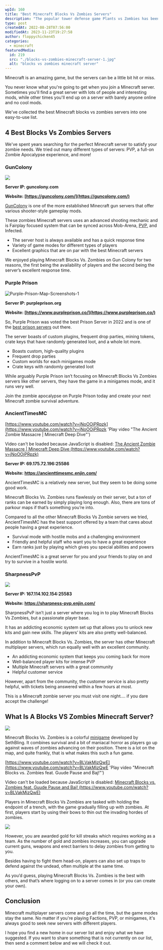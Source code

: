 ```yaml
---
wpId: 160
title: "Best Minecraft Blocks Vs Zombies Servers"
description: "The popular tower defense game Plants vs Zombies has been changed to a multiplayer variant with the name Blocks vs Zombies. The premise remains similar in which players must defend their side by planting blocks while also fighting off waves of zombies that want nothing more than your brains!"
type: post
createdAt: 2022-08-28T07:56:00
modifiedAt: 2023-11-23T19:27:58
author: floppychicken45
categories:
  - minecraft
featuredMedia:
  id: 219
  src: "./blocks-vs-zombies-minecraft-server-1.jpg"
  alt: "blocks vs zombies minecraft server"
---
```


Minecraft is an amazing game, but the servers can be a little bit hit or miss.

You never know what you're going to get when you join a Minecraft server. Sometimes you'll find a great server with lots of people and interesting mods, while other times you'll end up on a server with barely anyone online and no cool mods.

We've collected the best Minecraft blocks vs zombies servers into one easy-to-use list.

## 4 Best Blocks Vs Zombies Servers

We've spent years searching for the perfect Minecraft server to satisfy your zombie needs. We tried out many different types of servers: PVP, a full-on Zombie Apocalypse experience, and more!

### GunColony

![](GunColony-Blocks-Vs-Zombies-Servers.jpg)

**Server IP: guncolony.com**

**Website: [https://guncolony.com/](https://guncolony.com/)**

[GunColony](https://guncolony.com/) is one of the more established Minecraft gun servers that offer various shooter-style gameplay mods.

These zombies Minecraft servers uses an advanced shooting mechanic and is Fairplay focused system that can be synced across Mob-Arena, [PVP](https://www.ghostcap.com/best-minecraft-pvp-servers/), and Infected.

- The server host is always available and has a quick response time
- Variety of game modes for different types of players
- Excellent graphics that are on par with the best Minecraft servers

We enjoyed playing Minecraft Blocks Vs. Zombies on Gun Colony for two reasons, the first being the availability of players and the second being the server’s excellent response time.

### Purple Prison

![Purple-Prison-Map-Screenshots-1](Purple-Prison-Map-Screenshots-1.jpg)

**Server IP: purpleprison.org**

**Website: [https://www.purpleprison.co/](https://www.purpleprison.co/)**

So, Purple Prison was voted the best Prison Server in 2022 and is one of the [best prison servers](https://www.ghostcap.com/best-minecraft-prison-servers/) out there.

The server boasts of custom plugins, frequent drop parties, mining tokens, crate keys that have randomly generated loot, and a whole lot more.

- Boasts custom, high-quality plugins
- Frequent drop parties
- Custom worlds for each minigames mode
- Crate keys with randomly generated loot

While arguably Purple Prison isn’t focusing on Minecraft Blocks Vs Zombies servers like other servers, they have the game in a minigames mode, and it runs very well.

Join the zombie apocalypse on Purple Prison today and create your next Minecraft zombie survival adventure.

### AncientTimesMC

[https://www.youtube.com/watch?v=jNoOOjPRpzk](https://www.youtube.com/watch?v=jNoOOjPRpzk 'Play video "The Ancient Zombie Massacre | Minecraft Deep Dive"')

Video can't be loaded because JavaScript is disabled: [The Ancient Zombie Massacre | Minecraft Deep Dive (https://www.youtube.com/watch?v=jNoOOjPRpzk)](https://www.youtube.com/watch?v=jNoOOjPRpzk "The Ancient Zombie Massacre | Minecraft Deep Dive")

**Server IP: 69.175.72.196:25586**

**Website: https://ancienttimesmc.enjin.com/**

AncientTimesMC is a relatively new server, but they seem to be doing some good work.

Minecraft Blocks Vs. Zombies runs flawlessly on their server, but a ton of ranks can be earned by simply playing long enough. Also, there are tons of parkour maps if that’s something you’re into.

Compared to all the other Minecraft Blocks Vs Zombie servers we tried, AncientTimesMC has the best support offered by a team that cares about people having a great experience.

- Survival mode with hostile mobs and a challenging environment
- Friendly and helpful staff who want you to have a great experience
- Earn ranks just by playing which gives you special abilities and powers

AncientTimesMC is a great server for you and your friends to play on and try to survive in a hostile world.

### SharpnessPvP

![](Sharpness-PvP-1-1.png)

**Server IP: 167.114.102.154:25583**

**Website: https://sharpness-pvp.enjin.com/**

SharpnessPvP isn’t just a server where you log in to play Minecraft Blocks Vs Zombies, but a passionate player base.

It has an addicting economic system set up that allows you to unlock new kits and gain new skills. The players’ kits are also pretty well-balanced.

In addition to Minecraft Blocks Vs. Zombies, the server has other Minecraft multiplayer servers, which run equally well with an excellent community.

- An addicting economic system that keeps you coming back for more
- Well-balanced player kits for intense PVP
- Multiple Minecraft servers with a great community
- Helpful customer service

However, apart from the community, the customer service is also pretty helpful, with tickets being answered within a few hours at most.

This is a Minecraft zombie server you must visit one night.... if you dare accept the challenge!

## What Is A Blocks VS Zombies Minecraft Server?

![](What-Is-Blocks-VS-Zombies-Minecraft-Server.jpg)

Minecraft Blocks Vs. Zombies is a colorful [minigame](https://www.ghostcap.com/best-minecraft-minigames-servers/) developed by SethBling. It combines survival and a bit of maniacal horror as players go up against waves of zombies advancing on their position. There is a lot on the map, and quite frankly, that is what makes this such a fun game.

[https://www.youtube.com/watch?v=BLVakMizQwE](https://www.youtube.com/watch?v=BLVakMizQwE 'Play video "Minecraft Blocks vs. Zombies feat. Guude Pause and Baj!"')

Video can't be loaded because JavaScript is disabled: [Minecraft Blocks vs. Zombies feat. Guude Pause and Baj! (https://www.youtube.com/watch?v=BLVakMizQwE)](https://www.youtube.com/watch?v=BLVakMizQwE "Minecraft Blocks vs. Zombies feat. Guude Pause and Baj!")

Players in Minecraft Blocks Vs Zombies are tasked with holding the endpoint of a trench, with the game gradually filling up with zombies. At first, players start by using their bows to thin out the invading hordes of zombies.

![](minecraft-cubes-vs-zombies-servers-1024x576.jpg)

However, you are awarded gold for kill streaks which requires working as a team. As the number of gold and zombies increases, you can upgrade current guns, weapons and erect barriers to delay zombies from getting to you.

Besides having to fight them head-on, players can also set up traps to defend against the undead, often multiple at the same time.

As you’d guess, playing Minecraft Blocks Vs. Zombies is the best with others, and that’s where logging on to a server comes in (or you can create your own).

## Conclusion

Minecraft multiplayer servers come and go all the time, but the game modes stay the same. No matter if you're playing Factions, PVP, or minigames, it's always good to seek new servers with different players.

I hope you find a new home in our server list and enjoy what we have suggested. If you want to share something that is not currently on our list, then send a comment below and we will check it out.
